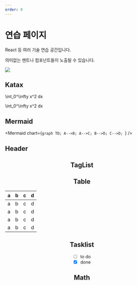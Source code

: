 ```yaml
---
order: 0
---
```




# 연습 페이지

React 등 여러 기술 연습 공간입니다.

의미없는 멘트나 컴포넌트들이 노출될 수 있습니다.

![](../../../assets/2023-04-28-11-36-03.png)


## Katax
<InlineMath>\int_0^\infty x^2 dx</InlineMath>

<InlineMath math="\int_0^\infty x^2 dx"/>

<BlockMath>\int_0^\infty x^2 dx</BlockMath>

<BlockMath math="\int_0^\infty x^2 dx"/>

## Mermaid

<Mermaid chart={`graph TD;
    A-->B;
    A-->C;
    B-->D;
    C-->D;
`} />

## Header

<Header />

## TagList
<TagList />

## Table

| a | b  |  c |  d  |
| - | :- | -: | :-: |
| a | b  |  c |  d  |
| a | b  |  c |  d  |
| a | b  |  c |  d  |
| a | b  |  c |  d  |

## Tasklist

* [ ] to do
* [x] done

## Math
<HelloGraph />


<Comment />

